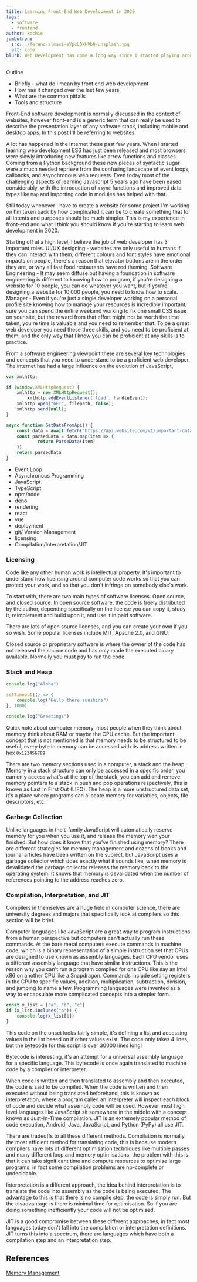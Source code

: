 ```yaml
---
title: Learning Front-End Web Development in 2020
tags:
  - software
  - frontend
author: kochie
jumbotron:
  src: ./ferenc-almasi-eYpcLDXHVb0-unsplash.jpg
  alt: code
blurb: Web Development has come a long way since I started playing around with html and JS. If I was starting again today here's what I\'d do.
---
```


Outline

- Briefly - what do I mean by front end web development
- How has it changed over the last few years
- What are the common pitfalls
- Tools and structure

Front-End software development is normally discussed in the context of websites, however front-end is a generic term that can really be used to describe the presentation layer of any software stack, including mobile and desktop apps. In this post I'll be referring to websites.

A lot has happened in the internet these past few years. When I started learning web development ES6 had just been released and most browsers were slowly introducing new features like arrow functions and classes. Coming from a Python background these new pieces of syntactic sugar were a much needed reprieve from the confusing landscape of event loops, callbacks, and asynchronous web requests. Even today most of the challenging aspects of learning Javascript 5 years ago have been eased considerably, with the introduction of `async` functions and improved data types like `Map` and importing code in modules has helped with that.

Still today whenever I have to create a website for some project I'm working on I'm taken back by how complicated it can be to create something that for all intents and purposes should be much simpler. This is my experience in front-end and what I think you should know if you're starting to learn web development in 2020.

Starting off at a high level, I believe the job of web developer has 3 important roles. UI/UX designing - websites are only useful to humans if they can interact with them, different colours and font styles have emotional impacts on people, there's a reason that elevator buttons are in the order they are, or why all fast food restaurants have red theming. Software Engineering - It may seem diffuse but having a foundation in software engineering is different to knowing how to program, if you're designing a website for 10 people, you can do whatever you want, but if you're designing a website for 10,000 people, you need to know how to scale. Manager - Even if you're just a single developer working on a personal profile site knowing how to manage your resources is incredibly important, sure you can spend the entire weekend working to fix one small CSS issue on your site, but the reward from that effort might not be worth the time taken, you're time is valuable and you need to remember that. To be a great web developer you need these three skills, and you need to be proficient at them, and the only way that I know you can be proficient at any skills is to practice.

From a software engineering viewpoint there are several key technologies and concepts that you need to understand to be a proficient web developer. The internet has had a large influence on the evolution of JavaScript, 

```jsx
var xmlhttp;

if (window.XMLHttpRequest) {
    xmlhttp = new XMLHttpRequest();
		xmlhttp.addEventListener('load', handleEvent);
    xmlhttp.open("GET", filepath, false);
    xmlhttp.send(null);
}
```

```jsx
async function GetDataFromApi() {
	const data = await fetch("https://api.website.com/v1/important-data").json()
	const parsedData = data.map(item => {
			return ParseData(item)
	})
	return parsedData
}
```

- Event Loop
- Asynchronous Programming
- JavaScript
- TypeScript
- npm/node
- deno
- rendering
- react
- vue
- deployment
- git/ Version Management
- licensing
- Compilation/Interpretation/JIT

### Licensing

Code like any other human work is intellectual property. It's important to understand how licensing around computer code works so that you can protect your work, and so that you don't infringe on somebody else's work.

To start with, there are two main types of software licenses. Open source, and closed source. In open source software, the code is freely distributed by the author, depending specifically on the license you can copy it, study it, reimplement and build upon it, and use it in paid software.

There are lots of open source licenses, and you can create your own if you so wish. Some popular licenses include MIT, Apache 2.0, and GNU.

Closed source or proprietary software is where the owner of the code has not released the source code and has only made the executed binary available. Normally you must pay to run the code.

### Stack and Heap

```jsx
console.log("Aloha")

setTimeout(() => {
	console.log("Hello there sunshine")
}, 1000)

console.log("Greetings")
```

Quick note about computer memory, most people when they think about memory think about RAM or maybe the CPU cache. But the important concept that is not mentioned is that memory needs to be structured to be useful, every byte in memory can be accessed with its address written in hex `0x123456789`

There are two memory sections used in a computer, a stack and the heap. Memory in a stack structure can only be accessed in a specific order, you can only access what's at the top of the stack, you can add and remove memory pointers to a stack in push and pop operations respectively, this is known as Last In First Out (LIFO). The heap is a more unstructured data set, it's a place where programs can allocate memory for variables, objects, file descriptors, etc. 

### Garbage Collection

Unlike languages in the `C` family JavaScript will automatically reserve memory for you when you use it, and release the memory wen your finished. But how does it know that you've finished using memory? There are different strategies for memory management and dozens of books and journal articles have been written on the subject, but JavaScript uses a garbage collector which does exactly what it sounds like, when memory is devalidated the garbage collector releases the memory back to the operating system. It knows that memory is devalidated when the number of references pointing to the address reaches zero.

### Compilation, Interpretation, and JIT

Compilers in themselves are a huge field in computer science, there are university degrees and majors that specifically look at compilers so this section will be brief.

Computer languages like JavaScript are a great way to program instructions from a human perspective but computers can't actually run these commands. At the bare metal computers execute commands in machine code, which is a binary representation of a simple instruction set that CPUs are designed to use known as assembly languages. Each CPU vendor uses a different assembly language that have similar instructions. This is the reason why you can't run a program compiled for one CPU like say an Intel x86 on another CPU like a Snapdragon. Commands include setting registers in the CPU to specific values, addition, multiplication, subtraction, division, and jumping to name a few. Programming languages were invented as a way to encapsulate more complicated concepts into a simpler form.

```jsx
const x_list = ["a", "b", "c"]
if (x_list.includes("a")) {
	console.log(x_list[1])
}
```

This code on the onset looks fairly simple, it's defining a list and accessing values in the list based on if other values exist. The code only takes 4 lines, but the bytecode for this script is over 30000 lines long!

Bytecode is interesting, it's an attempt for a universal assembly language for a specific language. This bytecode is once again translated to machine code by a compiler or interpreter.

When code is written and then translated to assembly and then executed, the code is said to be compiled. When the code is written and then executed without being translated beforehand, this is known as interpretation, where a program called an interpreter will inspect each block of code and decide what assembly code will be used. However most high level languages like JavaScript sit somewhere in the middle with a concept known as Just-In-Time compilation. JIT is an extremely popular method of code execution, Android, Java, JavaScript, and Python (PyPy) all use JIT.

There are tradeoffs to all these different methods. Compilation is normally the most efficient method for translating code, this is because modern compilers have lots of different optimisation techniques like multiple passes and many different loop and memory optimisations, the problem with this is that it can take significant time and compute resources to optimise large programs, in fact some compilation problems are np-complete or undecidable.

Interpretation is a different approach, the idea behind interpretation is to translate the code into assembly as the code is being executed. The advantage to this is that there is no compile step, the code is simply run. But the disadvantage is there is minimal time for optimisation. So if you are doing something inefficiently your code will not be optimised.

JIT is a good compromise between these different approaches, in fact most languages today don't fall into the compilation or interpretation definitions. JIT turns this into a spectrum, there are languages which have both a compilation step and an interpretation step.

## References

[Memory Management](https://developer.mozilla.org/en-US/docs/Web/JavaScript/Memory_Management)